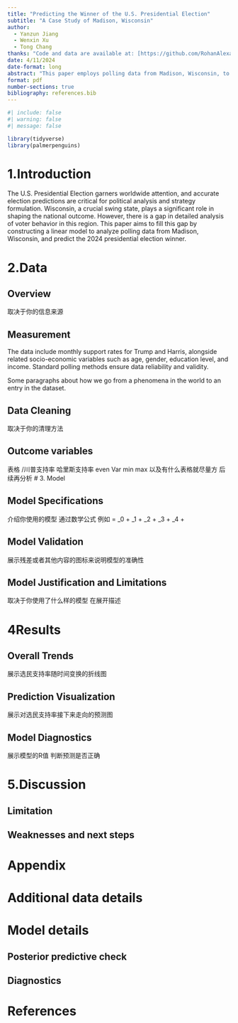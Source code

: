 ---
title: "Predicting the Winner of the U.S. Presidential Election"
subtitle: "A Case Study of Madison, Wisconsin"
author: 
  - Yanzun Jiang
  - Wenxin Xu
  - Tong Chang
thanks: "Code and data are available at: [https://github.com/RohanAlexander/starter_folder](https://github.com/RohanAlexander/starter_folder)."
date: 4/11/2024
date-format: long
abstract: "This paper employs polling data from Madison, Wisconsin, to build a linear model predicting the winner of the 2024 U.S. Presidential Election. By analyzing shifts in support rates for Trump and Harris, we identify key factors influencing voter preferences. The results reveal significant correlations between certain socio-economic indicators and candidate support rates, providing strategic insights for election campaigns."
format: pdf
number-sections: true
bibliography: references.bib
---

```{r}
#| include: false
#| warning: false
#| message: false

library(tidyverse)
library(palmerpenguins)
```


# 1.Introduction

The U.S. Presidential Election garners worldwide attention, and accurate election predictions are critical for political analysis and strategy formulation. Wisconsin, a crucial swing state, plays a significant role in shaping the national outcome. However, there is a gap in detailed analysis of voter behavior in this region. This paper aims to fill this gap by constructing a linear model to analyze polling data from Madison, Wisconsin, and predict the 2024 presidential election winner.


# 2.Data {#sec-data}

## Overview

取决于你的信息来源

## Measurement
The data include monthly support rates for Trump and Harris, alongside related socio-economic variables such as age, gender, education level, and income. Standard polling methods ensure data reliability and validity.
	
Some paragraphs about how we go from a phenomena in the world to an entry in the dataset.

## Data Cleaning
取决于你的清理方法

## Outcome variables
表格        /川普支持率 哈里斯支持率 
      even 
      Var 
      min 
      max 
以及有什么表格就尽量方 后续再分析
# 3. Model

## Model Specifications
介绍你使用的模型 通过数学公式 例如\text{Support Rate} = \beta_0 + \beta_1 \times \text{Age} + \beta_2 \times \text{Gender} + \beta_3 \times \text{Education Level} + \beta_4 \times \text{Income} + \epsilon

## Model Validation
展示残差或者其他内容的图标来说明模型的准确性

## Model Justification and Limitations
取决于你使用了什么样的模型 在展开描述

# 4Results

## Overall Trends
展示选民支持率随时间变换的折线图

## Prediction Visualization
展示对选民支持率接下来走向的预测图

## Model Diagnostics
展示模型的R值 判断预测是否正确

# 5.Discussion


## Limitation

## Weaknesses and next steps



\newpage

\appendix

# Appendix {-}


# Additional data details

# Model details {#sec-model-details}

## Posterior predictive check

## Diagnostics




\newpage


# References


